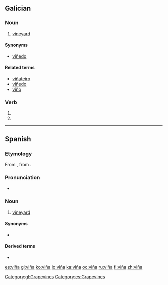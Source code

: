 {{DEFAULTSORT:vina}}
{{also|vina|Viña}}
==Galician==

===Noun===
{{gl-noun|f}}

# [[vineyard]]

====Synonyms====
* {{sense|vineyard}} [[viñedo]]

====Related terms====
* [[viñateiro]]
* [[viñedo]]
* [[viño]]

===Verb===
{{gl-verb-form}}

# {{conjugation of|vir||1|s|imperf|ind|lang=gl}}
# {{conjugation of|vir||3|s|imperf|ind|lang=gl}}

[[Category:gl:Grapevines]]

----

==Spanish==
{{wikipedia|lang=es}}

===Etymology===
From {{etyl|la|es}} {{term|vīnea||lang=la||vineyard, grapevine}}, from {{term|vīnum||lang=la|wine}}.

===Pronunciation===
* {{IPA|/ˈbi.ɲa/|lang=es}}

===Noun===
{{es-noun|f}}

# [[vineyard]]

====Synonyms====
* {{l|es|viñedo|g=m}}

====Derived terms====
* {{l|es|viñador|g=m}}

[[Category:es:Grapevines]]

[[es:viña]]
[[gl:viña]]
[[ko:viña]]
[[io:viña]]
[[ka:viña]]
[[oc:viña]]
[[ru:viña]]
[[fi:viña]]
[[zh:viña]]